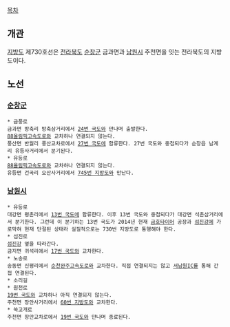 [[목차]]
== 개관 ==
[[지방도]] 제730호선은 [[전라북도]] [[순창군]] 금과면과 [[남원시]] 주천면을 잇는 전라북도의 지방도이다.

== 노선 ==
=== [[순창군]] ===
 * 금풍로
 금과면 방축리 방축삼거리에서 [[24번 국도]]와 만나며 출발한다.
 [[88올림픽고속도로]]와 교차하나 연결되지 않는다.
 풍산면 반월리 풍산교차로에서 [[27번 국도]]에 합류한다. 27번 국도와 중첩되다가 순창읍 남계리 유등사거리에서 분기된다.
 * 유등로
 [[88올림픽고속도로]]와 교차하나 연결되지 않는다.
 유등면 건곡리 오산사거리에서 [[745번 지방도]]와 만난다.
=== [[남원시]] ===
 * 유등로
 대강면 평촌리에서 [[13번 국도]]에 합류한다. 이후 13번 국도와 중첩되다가 대강면 석촌삼거리에서 분기한다. 그런데 이 분기하는 13번 국도가 2014년 현재 [[금호타이어]] 공장과 [[섬진강]]에 가로막혀 현재 단절된 상태라 실질적으로는 730번 지방도로 통행해야 한다.
 * 섬진로
 [[섬진강]] 옆을 따라간다.
 금지면 귀석리에서 [[17번 국도]]와 교차한다.
 * 노송로
 송동면 신평리에서 [[순천완주고속도로]]와 교차한다. 직접 연결되지는 않고 [[서남원IC]]를 통해 간접 연결된다.
 * 소리길
 * 원천로
 [[19번 국도]]와 교차하나 아직 연결되지 않는다.
 주천면 장안사거리에서 [[60번 지방도]]와 교차한다.
 * 쑥고개로
 주천면 장안교차로에서 [[19번 국도]]와 만나며 종료된다.
